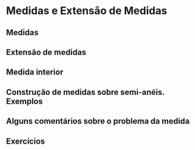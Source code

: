# Medidas e Extensão de Medidas

## Medidas

## Extensão de medidas

## Medida interior

## Construção de medidas sobre semi-anéis. Exemplos

## Alguns comentários sobre o problema da medida

## Exercícios {-}